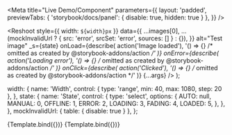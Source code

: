 

<Meta
  title="Live Demo/Component"
  parameters={{
    layout: 'padded',
    previewTabs: { 'storybook/docs/panel': { disable: true, hidden: true } },
  }}
/>

  <Reshoot
    style={{ width: `${width}px` }}
    data={{
      ...images[0],
      ...(mockInvalidUrl ? { src: 'error', srcSet: 'error', sources: [] } : {}),
    }}
    alt="Test image"
    _s={state}
    onLoad={describe(
      action('Image loaded'),
      '() => {} /* omitted as created by @storybook-addons/action */'
    )}
    onError={describe(
      action('Loading error'),
      '() => {} /* omitted as created by @storybook-addons/action */'
    )}
    onClick={describe(
      action('Clicked'),
      '() => {} /* omitted as created by @storybook-addons/action */'
    )}
    {...args}
  />
);

  width: {
    name: 'Width',
    control: { type: 'range', min: 40, max: 1080, step: 20 },
  },
  state: {
    name: 'State',
    control: {
      type: 'select',
      options: {
        AUTO: null,
        MANUAL: 0,
        OFFLINE: 1,
        ERROR: 2,
        LOADING: 3,
        FADING: 4,
        LOADED: 5,
      },
    },
  },
  mockInvalidUrl: { table: { disable: true } },
};

<Canvas>
  <Story
    name="Image (Good URL)"
    args={{ width: 480, state: null, mockInvalidUrl: false }}
    argTypes={argTypes}
  >
    {Template.bind({})}
  </Story>
  <Story
    name="Image (Bad URL)"
    args={{ width: 480, state: null, mockInvalidUrl: true }}
    argTypes={argTypes}
  >
    {Template.bind({})}
  </Story>
</Canvas>
